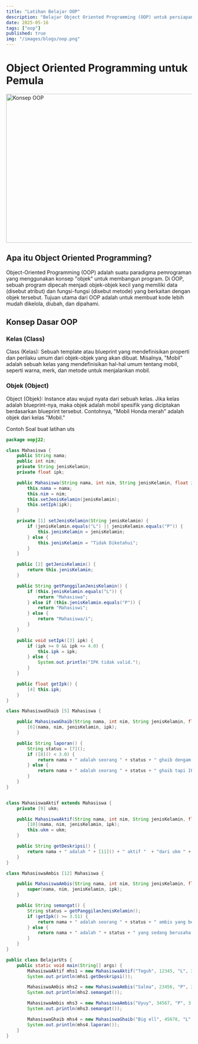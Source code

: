 ```yaml
---
title: "Latihan Belajar OOP"
description: "Belajar Object Oriented Programming (OOP) untuk persiapan UTS."
date: 2025-05-16
tags: ["oop"]
published: true
img: "/images/blogs/oop.png"
---
```


# Object Oriented Programming untuk Pemula

<Image src="/images/blogs/oop.png" width="718" height="404" alt="Konsep OOP" />

## Apa itu Object Oriented Programming?

Object-Oriented Programming (OOP) adalah suatu paradigma pemrograman yang menggunakan konsep "objek" untuk membangun program. Di OOP, sebuah program dipecah menjadi objek-objek kecil yang memiliki data (disebut atribut) dan fungsi-fungsi (disebut metode) yang berkaitan dengan objek tersebut. Tujuan utama dari OOP adalah untuk membuat kode lebih mudah dikelola, diubah, dan dipahami.

## Konsep Dasar OOP

### Kelas (Class)

Class (Kelas): Sebuah template atau blueprint yang mendefinisikan properti dan perilaku umum dari objek-objek yang akan dibuat. Misalnya, "Mobil" adalah sebuah kelas yang mendefinisikan hal-hal umum tentang mobil, seperti warna, merk, dan metode untuk menjalankan mobil.

### Objek (Object)

Object (Objek): Instance atau wujud nyata dari sebuah kelas. Jika kelas adalah blueprint-nya, maka objek adalah mobil spesifik yang diciptakan berdasarkan blueprint tersebut. Contohnya, "Mobil Honda merah" adalah objek dari kelas "Mobil."

Contoh Soal buat latihan uts

```java
package oopj22;

class Mahasiswa {
    public String nama;
    public int nim;
    private String jenisKelamin;
    private float ipk;

    public Mahasiswa(String nama, int nim, String jenisKelamin, float ipk) {
        this.nama = nama;
        this.nim = nim;
        this.setJenisKelamin(jenisKelamin);
        this.setIpk(ipk);
    }

    private [1] setJenisKelamin(String jenisKelamin) {
        if (jenisKelamin.equals("L") || jenisKelamin.equals("P")) {
            this.jenisKelamin = jenisKelamin;
        } else {
            this.jenisKelamin = "Tidak Diketahui";
        }
    }

    public [2] getJenisKelamin() {
        return this.jenisKelamin;
    }

    public String getPanggilanJenisKelamin() {
        if (this.jenisKelamin.equals("L")) {
            return "Mahasiswa";
        } else if (this.jenisKelamin.equals("P")) {
            return "Mahasiswi";
        } else {
            return "Mahasiswa/i";
        }
    }

    public void setIpk([3] ipk) {
        if (ipk >= 0 && ipk <= 4.0) {
            this.ipk = ipk;
        } else {
            System.out.println("IPK tidak valid.");
        }
    }

    public float getIpk() {
        [4] this.ipk;
    }
}

class MahasiswaGhaib [5] Mahasiswa {

    public MahasiswaGhaib(String nama, int nim, String jenisKelamin, float ipk) {
        [6](nama, nim, jenisKelamin, ipk);
    }

    public String laporan() {
        String status = [7]();
        if ([8]() < 3.0) {
            return nama + " adalah seorang " + status + " ghaib dengam IPK: " + getIpk() + " Ia perlu bimbingan akademik agar bisa kembali ke jalur yang benar.";
        } else {
            return nama + " adalah seorang " + status + " ghaib tapi IPK aman!";
        }
    }
}


class MahasiswaAktif extends Mahasiswa {
    private [9] ukm;

    public MahasiswaAktif(String nama, int nim, String jenisKelamin, float ipk, String ukm) {
        [10](nama, nim, jenisKelamin, ipk);
        this.ukm = ukm;
    }

    public String getDeskripsi() {
        return nama + " adalah " + [11]() + " aktif "  + "dari ukm " + ukm + " dengan IPK: " + getIpk();
    }
}

class MahasiswaAmbis [12] Mahasiswa {

    public MahasiswaAmbis(String nama, int nim, String jenisKelamin, float ipk) {
        super(nama, nim, jenisKelamin, ipk);
    }

    public String semangat() {
        String status = getPanggilanJenisKelamin();
        if (getIpk() >= 3.51) {
            return nama + " adalah seorang " + status + " ambis yang berhasil meraih predikat cumlaude dengan IPK: " + getIpk();
        } else {
            return nama + " adalah " + status + " yang sedang berusaha jadi ambis, saat ini memiliki IPK:" + getIpk() + " Semangat!";
        }
    }
}

public class BelajarUts {
    public static void main(String[] args) {
        MahasiswaAktif mhs1 = new MahasiswaAktif("Teguh", 12345, "L", 3.84f, "Creative Student Associaton");
        System.out.println(mhs1.getDeskripsi());

        MahasiswaAmbis mhs2 = new MahasiswaAmbis("Salma", 23456, "P", 3.85f);
        System.out.println(mhs2.semangat());

        MahasiswaAmbis mhs3 = new MahasiswaAmbis("Uyuy", 34567, "P", 3.4f);
        System.out.println(mhs3.semangat());

        MahasiswaGhaib mhs4 = new MahasiswaGhaib("Big ell", 45678, "L", 1.5f);
        System.out.println(mhs4.laporan());
    }
}
```

